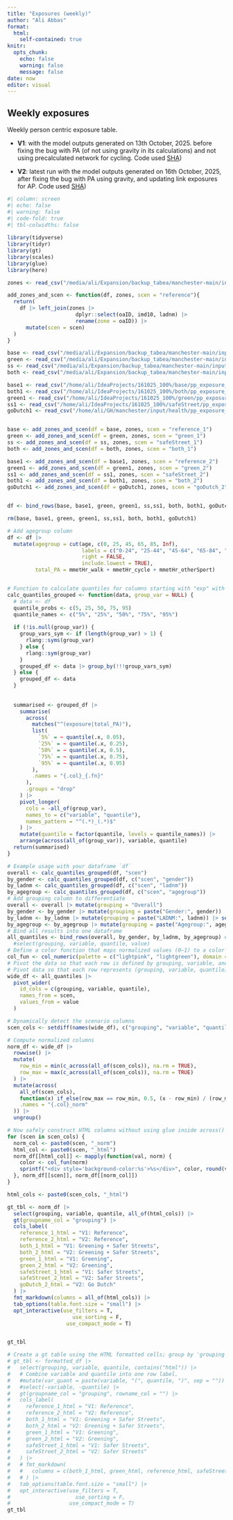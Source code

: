 ```yaml
---
title: "Exposures (weekly)"
author: "Ali Abbas"
format:
  html:
    self-contained: true
knitr:
  opts_chunk: 
    echo: false
    warning: false
    message: false
date: now
editor: visual
---
```


## Weekly exposures

Weekly person centric exposure table.

-   **V1**: with the model outputs generated on 13th October, 2025. before fixing the bug with PA (of not using gravity in its calculations) and not using precalculated network for cycling. Code used [SHA](#0))

-   **V2**: latest run with the model outputs generated on 16th October, 2025, after fixing the bug with PA using gravity, and updating link exposures for AP. Code used [SHA](https://github.com/Public-Health-Modelling-Cambridge/silo/tree/8dc88c6fe181d9a553f6f807a6c7b18d12b1bb6b))

```r
#| column: screen
#| echo: false
#| warning: false
#| code-fold: true
#| tbl-colwidths: false
 
library(tidyverse)
library(tidyr)
library(gt)
library(scales)
library(glue)
library(here)

zones <- read_csv("/media/ali/Expansion/backup_tabea/manchester-main/input/zoneSystem.csv")

add_zones_and_scen <- function(df, zones, scen = "reference"){
  return(
    df |> left_join(zones |> 
                      dplyr::select(oaID, imd10, ladnm) |> 
                      rename(zone = oaID)) |> 
      mutate(scen = scen)
  )
}

base <- read_csv("/media/ali/Expansion/backup_tabea/manchester-main/input/health/pp_exposure_2021_base_140725.csv")
green <- read_csv("/media/ali/Expansion/backup_tabea/manchester-main/input/health/pp_exposure_2021_green_310725.csv")
ss <- read_csv("/media/ali/Expansion/backup_tabea/manchester-main/input/health/pp_exposure_2021_safeStreet_300725.csv")
both <- read_csv("/media/ali/Expansion/backup_tabea/manchester-main/input/health/pp_exposure_2021_both_010825.csv")

base1 <- read_csv("/home/ali/IdeaProjects/161025_100%/base/pp_exposure_2021.csv")
both1 <- read_csv("/home/ali/IdeaProjects/161025_100%/both/pp_exposure_2021.csv")
green1 <- read_csv("/home/ali/IdeaProjects/161025_100%/green/pp_exposure_2021.csv")
ss1 <- read_csv("/home/ali/IdeaProjects/161025_100%/safeStreet/pp_exposure_2021.csv")
goDutch1 <- read_csv("/home/ali/GH/manchester/input/health/pp_exposure_2021_goDutch_161025.csv")


base <- add_zones_and_scen(df = base, zones, scen = "reference_1")
green <- add_zones_and_scen(df = green, zones, scen = "green_1")
ss <- add_zones_and_scen(df = ss, zones, scen = "safeStreet_1")
both <- add_zones_and_scen(df = both, zones, scen = "both_1")

base1 <- add_zones_and_scen(df = base1, zones, scen = "reference_2")
green1 <- add_zones_and_scen(df = green1, zones, scen = "green_2")
ss1 <- add_zones_and_scen(df = ss1, zones, scen = "safeStreet_2")
both1 <- add_zones_and_scen(df = both1, zones, scen = "both_2")
goDutch1 <- add_zones_and_scen(df = goDutch1, zones, scen = "goDutch_2")


df <- bind_rows(base, base1, green, green1, ss,ss1, both, both1, goDutch1)

rm(base, base1, green, green1, ss,ss1, both, both1, goDutch1)

# Add agegroup column
df <- df |> 
  mutate(agegroup = cut(age, c(0, 25, 45, 65, 85, Inf), 
                        labels = c("0-24", "25-44", "45-64", "65-84", "85+"),
                        right = FALSE, 
                        include.lowest = TRUE),
         total_PA = mmetHr_walk + mmetHr_cycle + mmetHr_otherSport)


# Function to calculate quantiles for columns starting with "exp" with optional grouping
calc_quantiles_grouped <- function(data, group_var = NULL) {
  # data <- df
  quantile_probs <- c(5, 25, 50, 75, 95)
  quantile_names <- c("5%", "25%", "50%", "75%", "95%")
  
  if (!is.null(group_var)) {
    group_vars_sym <- if (length(group_var) > 1) {
      rlang::syms(group_var)
    } else {
      rlang::sym(group_var)
    }
    grouped_df <- data |> group_by(!!!group_vars_sym)
  } else {
    grouped_df <- data
  }
  
  
  summarised <- grouped_df |>
    summarise(
      across(
        matches("^(exposure|total_PA)"),
        list(
          `5%` = ~ quantile(.x, 0.05),
          `25%` = ~ quantile(.x, 0.25),
          `50%` = ~ quantile(.x, 0.5),
          `75%` = ~ quantile(.x, 0.75),
          `95%` = ~ quantile(.x, 0.95)
        ),
        .names = "{.col}_{.fn}"
      ),
      .groups = "drop"
    ) |>
    pivot_longer(
      cols = -all_of(group_var),
      names_to = c("variable", "quantile"),
      names_pattern = "^(.*)_(.*)$"
    ) |>
    mutate(quantile = factor(quantile, levels = quantile_names)) |>
    arrange(across(all_of(group_var)), variable, quantile)
  return(summarised)
}

# Example usage with your dataframe `df`
overall <- calc_quantiles_grouped(df, "scen")
by_gender <- calc_quantiles_grouped(df, c("scen", "gender"))
by_ladnm <- calc_quantiles_grouped(df, c("scen", "ladnm"))
by_agegroup <- calc_quantiles_grouped(df, c("scen", "agegroup"))
# Add grouping column to differentiate
overall <- overall |> mutate(grouping = "Overall")
by_gender <- by_gender |> mutate(grouping = paste("Gender:", gender)) |> select(-gender)
by_ladnm <- by_ladnm |> mutate(grouping = paste("LADNM:", ladnm)) |> select(-ladnm)
by_agegroup <- by_agegroup |> mutate(grouping = paste("Agegroup:", agegroup)) |> select(-agegroup)
# Bind all results into one dataframe
all_quantiles <- bind_rows(overall, by_gender, by_ladnm, by_agegroup) #|>
  #select(grouping, variable, quantile, value)
# Define a color function that maps normalized values (0–1) to a color between lightpink and lightgreen
col_fun <- col_numeric(palette = c("lightpink", "lightgreen"), domain = c(0, 1))
# Pivot the data so that each row is defined by grouping, variable, and quantile,
# Pivot data so that each row represents (grouping, variable, quantile)
wide_df <- all_quantiles |>
  pivot_wider(
    id_cols = c(grouping, variable, quantile),
    names_from = scen,
    values_from = value
  )

# Dynamically detect the scenario columns
scen_cols <- setdiff(names(wide_df), c("grouping", "variable", "quantile"))

# Compute normalized columns
norm_df <- wide_df |>
  rowwise() |>
  mutate(
    row_min = min(c_across(all_of(scen_cols)), na.rm = TRUE),
    row_max = max(c_across(all_of(scen_cols)), na.rm = TRUE)
  ) |>
  mutate(across(
    all_of(scen_cols),
    function(x) if_else(row_max == row_min, 0.5, (x - row_min) / (row_max - row_min)),
    .names = "{.col}_norm"
  )) |>
  ungroup()

# Now safely construct HTML columns without using glue inside across()
for (scen in scen_cols) {
  norm_col <- paste0(scen, "_norm")
  html_col <- paste0(scen, "_html")
  norm_df[[html_col]] <- mapply(function(val, norm) {
    color <- col_fun(norm)
    sprintf("<div style='background-color:%s'>%s</div>", color, round(val, 2))
  }, norm_df[[scen]], norm_df[[norm_col]])
}

html_cols <- paste0(scen_cols, "_html")

gt_tbl <- norm_df |>
  select(grouping, variable, quantile, all_of(html_cols)) |>
  gt(groupname_col = "grouping") |>
  cols_label(
    reference_1_html = "V1: Reference",
    reference_2_html = "V2: Reference",
    both_1_html = "V1: Greening + Safer Streets",
    both_2_html = "V2: Greening + Safer Streets",
    green_1_html = "V1: Greening",
    green_2_html = "V2: Greening",
    safeStreet_1_html = "V1: Safer Streets",
    safeStreet_2_html = "V2: Safer Streets",
    goDutch_2_html = "V2: Go Dutch"
  ) |>
  fmt_markdown(columns = all_of(html_cols)) |>
  tab_options(table.font.size = "small") |>
  opt_interactive(use_filters = T,
                     use_sorting = F,
                   use_compact_mode = T)


gt_tbl

# Create a gt table using the HTML formatted cells; group by 'grouping'.
# gt_tbl <- formatted_df |>
#   select(grouping, variable, quantile, contains("html")) |>
#   # Combine variable and quantile into one row label.
#   #mutate(var_quant = paste(variable, "(", quantile, ")", sep = "")) |>
#   #select(-variable, -quantile) |>
#   gt(groupname_col = "grouping", rowname_col = "") |>
#   cols_label(
#     reference_1_html = "V1: Reference",
#     reference_2_html = "V2: Reference",
#     both_1_html = "V1: Greening + Safer Streets",
#     both_2_html = "V2: Greening + Safer Streets",
#     green_1_html = "V1: Greening",
#     green_2_html = "V2: Greening",
#     safeStreet_1_html = "V1: Safer Streets",
#     safeStreet_2_html = "V2: Safer Streets"
#   ) |>
#   # fmt_markdown(
#   #   columns = c(both_1_html, green_html, reference_html, safeStreet_html)
#   # ) |>
#   tab_options(table.font.size = "small") |> 
#   opt_interactive(use_filters = T,
#                     use_sorting = F,
#                   use_compact_mode = T)
gt_tbl

```
